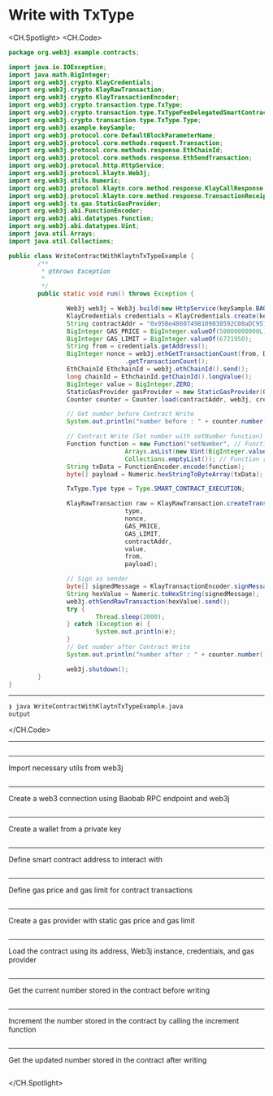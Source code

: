 # Write with TxType



<CH.Spotlight>
<CH.Code>

```java WriteContractWithKlaytnTxTypeExample.java
package org.web3j.example.contracts;

import java.io.IOException;
import java.math.BigInteger;
import org.web3j.crypto.KlayCredentials;
import org.web3j.crypto.KlayRawTransaction;
import org.web3j.crypto.KlayTransactionEncoder;
import org.web3j.crypto.transaction.type.TxType;
import org.web3j.crypto.transaction.type.TxTypeFeeDelegatedSmartContractExecution;
import org.web3j.crypto.transaction.type.TxType.Type;
import org.web3j.example.keySample;
import org.web3j.protocol.core.DefaultBlockParameterName;
import org.web3j.protocol.core.methods.request.Transaction;
import org.web3j.protocol.core.methods.response.EthChainId;
import org.web3j.protocol.core.methods.response.EthSendTransaction;
import org.web3j.protocol.http.HttpService;
import org.web3j.protocol.klaytn.Web3j;
import org.web3j.utils.Numeric;
import org.web3j.protocol.klaytn.core.method.response.KlayCallResponse;
import org.web3j.protocol.klaytn.core.method.response.TransactionReceipt;
import org.web3j.tx.gas.StaticGasProvider;
import org.web3j.abi.FunctionEncoder;
import org.web3j.abi.datatypes.Function;
import org.web3j.abi.datatypes.Uint;
import java.util.Arrays;
import java.util.Collections;

public class WriteContractWithKlaytnTxTypeExample {
        /**
         * @throws Exception
         * 
         */
        public static void run() throws Exception {

                Web3j web3j = Web3j.build(new HttpService(keySample.BAOBAB_URL));
                KlayCredentials credentials = KlayCredentials.create(keySample.LEGACY_KEY_privkey);
                String contractAddr = "0x95Be48607498109030592C08aDC9577c7C2dD505";
                BigInteger GAS_PRICE = BigInteger.valueOf(50000000000L);
                BigInteger GAS_LIMIT = BigInteger.valueOf(6721950);
                String from = credentials.getAddress();
                BigInteger nonce = web3j.ethGetTransactionCount(from, DefaultBlockParameterName.LATEST).send()
                                .getTransactionCount();
                EthChainId EthchainId = web3j.ethChainId().send();
                long chainId = EthchainId.getChainId().longValue();
                BigInteger value = BigInteger.ZERO;
                StaticGasProvider gasProvider = new StaticGasProvider(GAS_PRICE, GAS_LIMIT);
                Counter counter = Counter.load(contractAddr, web3j, credentials.convertToCredentials(), gasProvider);

                // Get number before Contract Write
                System.out.println("number before : " + counter.number().send());

                // Contract Write (Set number with setNumber function)
                Function function = new Function("setNumber", // Function name
                                Arrays.asList(new Uint(BigInteger.valueOf(50))), // Function input parameters
                                Collections.emptyList()); // Function returned parameters
                String txData = FunctionEncoder.encode(function);
                byte[] payload = Numeric.hexStringToByteArray(txData);

                TxType.Type type = Type.SMART_CONTRACT_EXECUTION;

                KlayRawTransaction raw = KlayRawTransaction.createTransaction(
                                type,
                                nonce,
                                GAS_PRICE,
                                GAS_LIMIT,
                                contractAddr,
                                value,
                                from,
                                payload);

                // Sign as sender
                byte[] signedMessage = KlayTransactionEncoder.signMessage(raw, chainId, credentials);
                String hexValue = Numeric.toHexString(signedMessage);
                web3j.ethSendRawTransaction(hexValue).send();
                try {
                        Thread.sleep(2000);
                } catch (Exception e) {
                        System.out.println(e);
                }
                // Get number after Contract Write
                System.out.println("number after : " + counter.number().send());

                web3j.shutdown();
        }
}

```




---
```zsh output
❯ java WriteContractWithKlaytnTxTypeExample.java
output
```
</CH.Code>






---



```java WriteContractWithKlaytnTxTypeExample.java focus=

```
---
Import necessary utils from web3j
```java WriteContractWithKlaytnTxTypeExample.java focus=3:8

```
---
Create a web3 connection using Baobab RPC endpoint and web3j
```java WriteContractWithKlaytnTxTypeExample.java focus=17

```
---
Create a wallet from a private key
```java WriteContractWithKlaytnTxTypeExample.java focus=18

```
---
Define smart contract address to interact with
```java WriteContractWithKlaytnTxTypeExample.java focus=19

```
---
Define gas price and gas limit for contract transactions
```java WriteContractWithKlaytnTxTypeExample.java focus=20:21

```
---
Create a gas provider with static gas price and gas limit
```java WriteContractWithKlaytnTxTypeExample.java focus=22

```
---
Load the contract using its address, Web3j instance, credentials, and gas provider
```java WriteContractWithKlaytnTxTypeExample.java focus=23

```
---
Get the current number stored in the contract before writing
```java WriteContractWithKlaytnTxTypeExample.java focus=25:26

```
---
Increment the number stored in the contract by calling the increment function
```java WriteContractWithKlaytnTxTypeExample.java focus=28:29

```
---
Get the updated number stored in the contract after writing
```java WriteContractWithKlaytnTxTypeExample.java focus=31:32

```


</CH.Spotlight>
